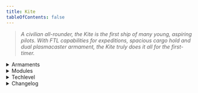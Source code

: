 ```yaml
---
title: Kite
tableOfContents: false
---
```


> *A civilian all-rounder, the Kite is the first ship of many young, aspiring pilots. With FTL capabilities for expeditions, spacious cargo hold and dual plasmacaster armament, the Kite truly does it all for the first-timer.*

<details>
<summary>Armaments</summary>
* 2x 400c plasma bolt repeater
</details>

<details>
<summary>Modules</summary>
* Module A: Fire Plasmacasters
</details>

<details>
<summary>Techlevel</summary>
Civilian
</details>

<details>
<summary>Changelog</summary>
* 08/26/2024
    * Fixes the Kite not being configured to fire its weapons.
    * Fixes the Kite not being configured to take expeditions.
</details>